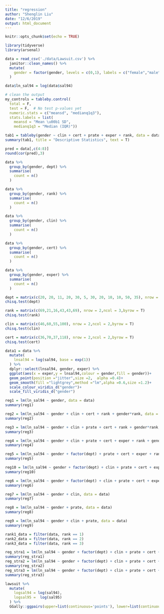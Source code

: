 ```yaml
---
title: "regression"
author: "Shenglin Liu"
date: "12/6/2019"
output: html_document
---
```


```r
knitr::opts_chunk$set(echo = TRUE)
```

```r
library(tidyverse)
library(arsenal)
```

```r
data = read_csv('./data/Lawsuit.csv') %>%
  janitor::clean_names() %>%
  mutate(
    gender = factor(gender, levels = c(0,1), labels = c("female","male"))
  )

data$ln_sal94 = log(data$sal94)

# clean the output
my_controls = tableby.control(
  total = F,
  test = F,  # No test p-values yet
  numeric.stats = c("meansd", "medianq1q3"),
  stats.labels = list(
    meansd = "Mean \u00b1 SD",
    medianq1q3 = "Median (IQR)"))

tab1 = tableby(gender ~ clin + cert + prate + exper + rank, data = data, control = my_controls)
summary(tab1, title = "Descriptive Statistics", text = T)

pred = data[,c(4:8)]
round(cor(pred),3)
```

```r
data %>% 
  group_by(gender, dept) %>% 
  summarise(
    count = n()
  )

data %>% 
  group_by(gender, rank) %>% 
  summarise(
    count = n()
  )

data %>% 
  group_by(gender, clin) %>% 
  summarise(
    count = n()
  )

data %>% 
  group_by(gender, cert) %>% 
  summarise(
    count = n()
  )

data %>% 
  group_by(gender, exper) %>% 
  summarise(
    count = n()
  )

dept = matrix(c(20, 20, 11, 20, 30, 5, 30, 20, 10, 10, 50, 35), nrow = 2,ncol = 6,byrow = T)
chisq.test(dept)

rank = matrix(c(69,21,16,43,43,69), nrow = 2,ncol = 3,byrow = T)
chisq.test(rank)

clin = matrix(c(46,60,55,100), nrow = 2,ncol = 2,byrow = T)
chisq.test(clin)

cert = matrix(c(36,70,37,118), nrow = 2,ncol = 2,byrow = T)
chisq.test(cert)

data1 = data %>%
  mutate(
    lnsal94 = log(sal94, base = exp(1))  
  ) %>% 
  dplyr::select(lnsal94, gender, exper) %>% 
  ggplot(aes(x = exper,y = lnsal94,colour = gender,fill = gender))+
  geom_point(position ="jitter",size =2,  alpha =0.4)+
  geom_smooth(fill ="lightgrey",method ="lm",alpha =0.6,size =1.2)+
  scale_colour_viridis_d("gender")+
  scale_fill_viridis_d("gender")

```

```r
reg1 = lm(ln_sal94 ~ gender, data = data)
summary(reg1)

reg2 = lm(ln_sal94 ~ gender + clin + cert + rank + gender*rank, data = data)
summary(reg2)

reg3 = lm(ln_sal94 ~ gender + clin + prate + cert + rank + gender*rank, data = data)
summary(reg3)

reg4 = lm(ln_sal94 ~ gender + clin + prate + cert + exper + rank + gender*rank, data = data)
summary(reg4)

reg5 = lm(ln_sal94 ~ gender + factor(dept) + prate + cert + exper + rank + gender*rank, data = data)
summary(reg5)

reg10 = lm(ln_sal94 ~ gender + factor(dept) + clin + prate + cert + exper + rank, data = data)
summary(reg10)

reg6 = lm(ln_sal94 ~ gender + factor(dept) + clin + prate + cert + exper + rank + gender*rank, data = data)
summary(reg6)

reg7 = lm(ln_sal94 ~ gender + clin, data = data)
summary(reg7)

reg8 = lm(ln_sal94 ~ gender + prate, data = data)
summary(reg8)

reg9 = lm(ln_sal94 ~ gender + clin + prate, data = data)
summary(reg9)
```

```r
rank1_data = filter(data, rank == 1)
rank2_data = filter(data, rank == 2)
rank3_data = filter(data, rank == 3)

reg_stra1 = lm(ln_sal94 ~ gender + factor(dept) + clin + prate + cert + exper, data = rank1_data)
summary(reg_stra1)
reg_stra2 = lm(ln_sal94 ~ gender + factor(dept) + clin + prate + cert + exper, data = rank2_data)
summary(reg_stra2)
reg_stra3 = lm(ln_sal94 ~ gender + factor(dept) + clin + prate + cert + exper, data = rank3_data)
summary(reg_stra3)
```



```r
lawsuit %>%
  mutate(
    logsal94 = log(sal94),
    logsal95 =  log(sal95) 
  ) %>% 
  GGally::ggpairs(upper=list(continuous='points'), lower=list(continuous='cor'))
```



